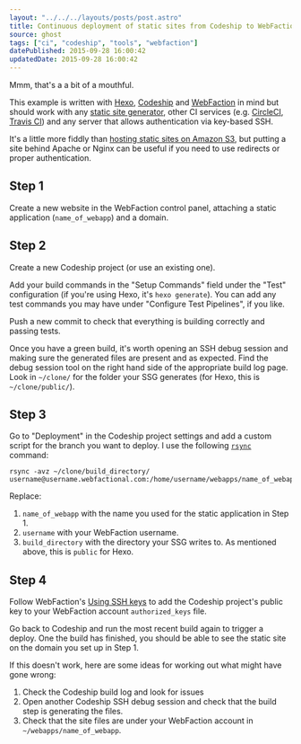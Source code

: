 ```yaml
---
layout: "../../../layouts/posts/post.astro"
title: Continuous deployment of static sites from Codeship to WebFaction with rsync
source: ghost
tags: ["ci", "codeship", "tools", "webfaction"]
datePublished: 2015-09-28 16:00:42
updatedDate: 2015-09-28 16:00:42
---
```


Mmm, that's a a bit of a mouthful.

This example is written with [Hexo](https://hexo.io/), [Codeship](https://codeship.io/) and [WebFaction](https://www.webfaction.com?affiliate=beafg) in mind but should work with any [static site generator](https://www.staticgen.com/), other CI services (e.g. [CircleCI](https://circleci.com/docs/introduction-to-continuous-deployment), [Travis CI](http://docs.travis-ci.com/user/deployment/custom/)) and any server that allows authentication via key-based SSH.

It's a little more fiddly than [hosting static sites on Amazon S3](http://docs.aws.amazon.com/AmazonS3/latest/dev/WebsiteHosting.html), but putting a site behind Apache or Nginx can be useful if you need to use redirects or proper authentication.

## Step 1

Create a new website in the WebFaction control panel, attaching a static application (`name_of_webapp`) and a domain.

## Step 2

Create a new Codeship project (or use an existing one).

Add your build commands in the "Setup Commands" field under the "Test" configuration (if you're using Hexo, it's `hexo generate`). You can add any test commands you may have under "Configure Test Pipelines", if you like.

Push a new commit to check that everything is building correctly and passing tests.

Once you have a green build, it's worth opening an SSH debug session and making sure the generated files are present and as expected. Find the debug session tool on the right hand side of the appropriate build log page. Look in `~/clone/` for the folder your SSG generates (for Hexo, this is `~/clone/public/`).

## Step 3

Go to "Deployment" in the Codeship project settings and add a custom script for the branch you want to deploy. I use the following [`rsync`](http://www.evbackup.com/support-commonly-used-rsync-arguments/) command:

    rsync -avz ~/clone/build_directory/ username@username.webfactional.com:/home/username/webapps/name_of_webapp/

Replace:

1. `name_of_webapp` with the name you used for the static application in Step 1.
2. `username` with your WebFaction username.
3. `build_directory` with the directory your SSG writes to. As mentioned above, this is `public` for Hexo.

## Step 4

Follow WebFaction's [Using SSH keys](https://docs.webfaction.com/user-guide/access.html#using-ssh-keys) to add the Codeship project's public key to your WebFaction account `authorized_keys` file.

Go back to Codeship and run the most recent build again to trigger a deploy. One the build has finished, you should be able to see the static site on the domain you set up in Step 1.

If this doesn't work, here are some ideas for working out what might have gone wrong:

1. Check the Codeship build log and look for issues
2. Open another Codeship SSH debug session and check that the build step is generating the files.
3. Check that the site files are under your WebFaction account in `~/webapps/name_of_webapp`.
